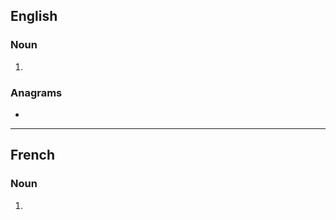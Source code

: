==English==

===Noun===
{{head|en|noun form}}

# {{plural of|en|excitation}}

===Anagrams===
* {{anagrams|en|a=aceiinosttx|intoxicates}}

----

==French==

===Noun===
{{head|fr|noun form|g=f}}

# {{plural of|fr|excitation}}